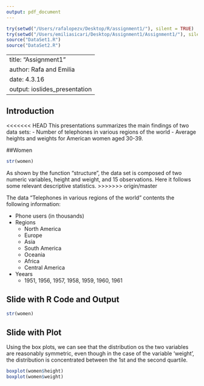 ```yaml
---
output: pdf_document
---
```

```r
try(setwd("/Users/rafalopezv/Desktop/R/assignment1/"), silent = TRUE)
try(setwd("/Users/emiliasicari/Desktop/Assignment1/Assignment1/"), silent = TRUE)
source("DataSet1.R")
source("DataSet2.R")
```

---
title: "Assignment1"
author: Rafa and Emilia 
date: 4.3.16
output: ioslides_presentation
---

## Introduction

<<<<<<< HEAD
This presentations summarizes the main findings of two data sets:
- Number of telephones in various regions of the world
- Average heights and weights for American women aged 30-39.

##Women
```r
str(women)
```
As shown by the function "structure", the data set is composed of two numeric variables, height and weight, and 15 observations. Here it follows some relevant descriptive statistics. 
>>>>>>> origin/master

The data "Telephones in various regions of the world" contents the following information: 

- Phone users (in thousands)
- Regions
  - North America
  - Europe
  - Asia
  - South America
  - Oceania
  - Africa
  - Central America
- Yeears
  - 1951, 1956, 1957, 1958, 1959, 1960, 1961

## Slide with R Code and Output

```r
str(women)
```

## Slide with Plot
Using the box plots, we can see that the distribution os the two variables are reasonably symmetric, even though in the case of the variable 'weight', the distribution is concentrated between the 1st and the second quartile. 
```r
boxplot(women$height)
boxplot(women$weight)
```

